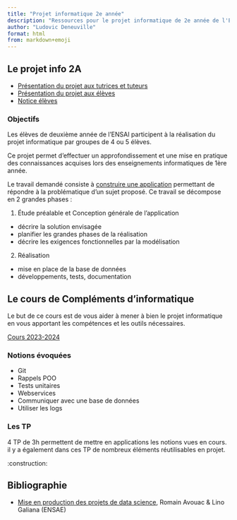 ```yaml
---
title: "Projet informatique 2e année"
description: "Ressources pour le projet informatique de 2e année de l'ENSAI"
author: "Ludovic Deneuville"
format: html
from: markdown+emoji
---
```


## Le projet info 2A

- [Présentation du projet aux tutrices et tuteurs](doc/projet/presentation-tuteurs.qmd)
- [Présentation du projet aux élèves](doc/projet/presentation-eleves.qmd)
- [Notice élèves](doc/projet/notice-eleves.qmd)

### Objectifs

Les élèves de deuxième année de l'ENSAI participent à la réalisation du projet informatique par groupes de 4 ou 5 élèves. 

Ce projet permet d’effectuer un approfondissement et une mise en pratique des connaissances acquises lors des enseignements informatiques de 1ère année.

Le travail demandé consiste à [construire une application]{.underline} permettant de répondre à la problématique d'un sujet proposé. Ce travail se décompose en 2 grandes phases : 

1. Étude préalable et Conception générale de l'application
  - décrire la solution envisagée
  - planifier les grandes phases de la réalisation
  - décrire les exigences fonctionnelles par la modélisation
2. Réalisation
  - mise en place de la base de données
  - développements, tests, documentation


## Le cours de Compléments d'informatique

::: {.callout-note}
Le but de ce cours est de vous aider à mener à bien le projet informatique en vous apportant les compétences et les outils nécessaires.
:::

[Cours 2023-2024](https://ludo2ne.github.io/ENSAI-2A-complement-info/){target="_blank"}

### Notions évoquées

- Git
- Rappels POO
- Tests unitaires
- Webservices
- Communiquer avec une base de données
- Utiliser les logs

### Les TP

4 TP de 3h permettent de mettre en applications les notions vues en cours. il y a également dans ces TP de nombreux éléments réutilisables en projet.

:construction:

## Bibliographie

- [Mise en production des projets de data science](https://ensae-reproductibilite.github.io/website/), Romain Avouac & Lino Galiana (ENSAE)